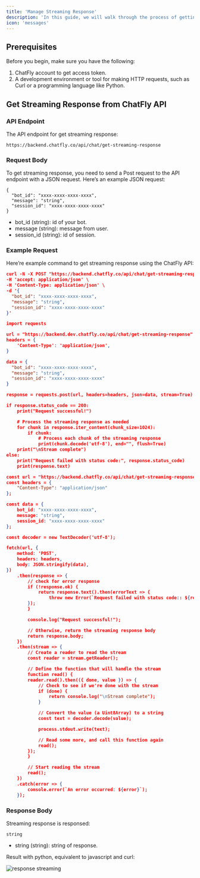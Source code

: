 ```yaml
---
title: 'Manage Streaming Response'
description: 'In this guide, we will walk through the process of getting streaming response from ChatFly API.'
icon: 'messages'
---
```



## Prerequisites

Before you begin, make sure you have the following:

1. ChatFly account to get access token.
2. A development environment or tool for making HTTP requests, such as Curl or a programming language like Python.


## Get Streaming Response from ChatFly API

### API Endpoint

The API endpoint for get streaming response:
```
https://backend.chatfly.co/api/chat/get-streaming-response
```

### Request Body

To get streaming response, you need to send a Post request to the API endpoint with a JSON request. Here’s an example JSON request:
```
{
  "bot_id": "xxxx-xxxx-xxxx-xxxx",
  "message": "string",
  "session_id": "xxxx-xxxx-xxxx-xxxx"
}
```
- bot_id (string): id of your bot.
- message (string): message from user.
- session_id (string): id of session.

### Example Request

Here’re example command to get streaming response using the ChatFly API:

<CodeGroup>

```json curl
curl -N -X POST "https://backend.chatfly.co/api/chat/get-streaming-response" \
-H 'accept: application/json' \
-H 'Content-Type: application/json' \
-d '{
  "bot_id": "xxxx-xxxx-xxxx-xxxx",
  "message": "string",
  "session_id": "xxxx-xxxx-xxxx-xxxx"
}'
```

```json python
import requests

url = "https://backend.dev.chatfly.co/api/chat/get-streaming-response"
headers = {
    'Content-Type': 'application/json',
}

data = {
  "bot_id": "xxxx-xxxx-xxxx-xxxx",
  "message": "string",
  "session_id": "xxxx-xxxx-xxxx-xxxx"
}

response = requests.post(url, headers=headers, json=data, stream=True)

if response.status_code == 200:
    print("Request successful!")

    # Process the streaming response as needed
    for chunk in response.iter_content(chunk_size=1024):
        if chunk:
            # Process each chunk of the streaming response
            print(chunk.decode('utf-8'), end="", flush=True)
    print("\nStream complete")
else:
    print("Request failed with status code:", response.status_code)
    print(response.text)

```

```json javascript
const url = "https://backend.chatfly.co/api/chat/get-streaming-response";
const headers = {
    "Content-Type": "application/json"
};

const data = {
    bot_id: "xxxx-xxxx-xxxx-xxxx",
    message: "string",
    session_id: "xxxx-xxxx-xxxx-xxxx"
};

const decoder = new TextDecoder('utf-8');

fetch(url, {
    method: 'POST',
    headers: headers,
    body: JSON.stringify(data),
})
    .then(response => {
        // check for error response
        if (!response.ok) {
            return response.text().then(errorText => {
                throw new Error(`Request failed with status code:: ${response.status} - ${errorText}`);
        });
        }

        console.log("Request successful!");

        // Otherwise, return the streaming response body
        return response.body;
    })
    .then(stream => {
        // Create a reader to read the stream
        const reader = stream.getReader();

        // Define the function that will handle the stream
        function read() {
        reader.read().then(({ done, value }) => {
            // Check to see if we're done with the stream
            if (done) {
                return console.log("\nStream complete");
            }

            // Convert the value (a Uint8Array) to a string
            const text = decoder.decode(value);

            process.stdout.write(text);

            // Read some more, and call this function again
            read();
        });
        }

        // Start reading the stream
        read();
    })
    .catch(error => {
        console.error(`An error occurred: ${error}`);
    });
```

</CodeGroup>


### Response Body

Streaming response is responsed:


```
string
```

- string (string): string of response.

Result with python, equivalent to javascript and curl:


<img src="images/streaming-response.gif" alt="response streaming" />

